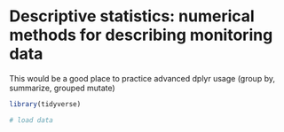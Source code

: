 
# Descriptive statistics: numerical methods for describing monitoring data

This would be a good place to practice advanced dplyr usage (group by, summarize, grouped mutate)

```r
library(tidyverse)

# load data
```

